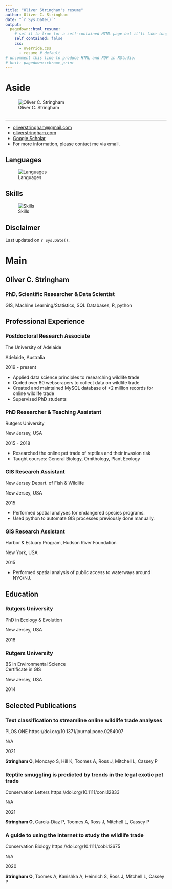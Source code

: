 ```yaml
--- 
title: "Oliver Stringham's resume"
author: Oliver C. Stringham
date: "`r Sys.Date()`"
output:
  pagedown::html_resume:
    # set it to true for a self-contained HTML page but it'll take longer to render
    self_contained: false
    css:
      - override.css
      - resume # default
# uncomment this line to produce HTML and PDF in RStudio:
# knit: pagedown::chrome_print
---
```



<!-- load outside plots -->
<!-- # ```{r message=TRUE, warning=TRUE, include=FALSE} -->
<!-- # library(ggplot2) -->
<!-- # skills_bar = readRDS('skills_bar.rds') -->
<!-- # ``` -->



<!-- Aside Section -->

# Aside

::: profile-pic
![Oliver C. Stringham](IMG_7351c2.jpg){width=85%;}
:::



<!-- Contact Info -->

## {#contact}
<hr style="height:1px;border-width:0;color:gray;background-color:gray">
-   <i class="fa fa-envelope"></i> [oliverstringham\@gmail.com](mailto:oliverstringham@gmail.com){.email}
-   <i class="fas fa-link"></i> [oliverstringham.com](https://oliverstringham.com/){.website}
-   <i class="ai ai-google-scholar-square ai-1x"></i>
[Google Scholar](https://scholar.google.com/citations?user=3ZhZiQgAAAAJ&hl=en){.google-scholar}
<!-- -   <i class="fa fa-github"></i> [GitHub](https://github.com/ocstringham){.github} -->
<!-- - <i class="fa fa-phone"></i> +1 000-000-0000 -->
-   For more information, please contact me via email.

<!-- Skills -->

## Languages {#languages}

![Languages](skills_bar.png)

<!--  ```{r echo=FALSE} -->
<!--  skills_bar -->
<!--  ``` -->

## Skills {#skills}

![Skills](skills_bar2.png)

<!-- Disclaimer -->

## Disclaimer {#disclaimer}

<!-- This resume was made with the R package [**pagedown**](https://github.com/rstudio/pagedown). -->

Last updated on `r Sys.Date()`.




<!-- Main Section -->


# Main

## Oliver C. Stringham {#title} 

### PhD, Scientific Researcher & Data Scientist

GIS, Machine Learning/Statistics, SQL Databases, 
R, python



<!-- Professional Experience -->


## Professional Experience {data-icon="suitcase"}

### Postdoctoral Research Associate

The University of Adelaide

Adelaide, Australia

2019 - present

::: {.concise}
-   Applied data science principles to researching wildlife trade
-   Coded over 80 webscrapers to collect data on wildlife trade
-   Created and maintained MySQL database of >2 million records for online wildlife trade
-   Supervised PhD students
:::

### PhD Researcher & Teaching Assistant

Rutgers University

New Jersey, USA

2015 - 2018

- Researched the online pet trade of reptiles and their invasion risk
- Taught courses: General Biology, Ornithology, Plant Ecology

### GIS Research Assistant

New Jersey Depart. of Fish & Wildlife

New Jersey, USA

2015

::: {.concise}
- Performed spatial analyses for endangered species programs.
- Used python to automate GIS processes previously done manually. 
:::

### GIS Research Assistant

Harbor & Estuary Program, Hudson River Foundation

New York, USA

2015

- Performed spatial analysis of public access to waterways around NYC/NJ.



<!-- Education -->

## Education {data-icon="graduation-cap" data-concise="true"}

### Rutgers University

PhD in Ecology & Evolution

New Jersey, USA

2018


### Rutgers University

BS in Environmental Science <br>
<!-- BS in Ecology, Evolution, & Natural Resources <br> -->
Certificate in GIS <i class="fa fa-globe-americas"></i>

New Jersey, USA

2014



<!-- Publications -->


## Selected Publications {data-icon="newspaper"}

### Text classification to streamline online wildlife trade analyses

PLOS ONE https://doi.org/10.1371/journal.pone.0254007

N/A

2021

**Stringham O**, Moncayo S, Hill K, Toomes A, Ross J, Mitchell L, Cassey P

### Reptile smuggling is predicted by trends in the legal exotic pet trade

Conservation Letters https://doi.org/10.1111/conl.12833

N/A

2021

**Stringham O**, García-Díaz P, Toomes A, Ross J, Mitchell L, Cassey P

### A guide to using the internet to study the wildlife trade

Conservation Biology https://doi.org/10.1111/cobi.13675

N/A

2020

**Stringham O**, Toomes A, Kanishka A, Heinrich S, Ross J, Mitchell L, Cassey P



